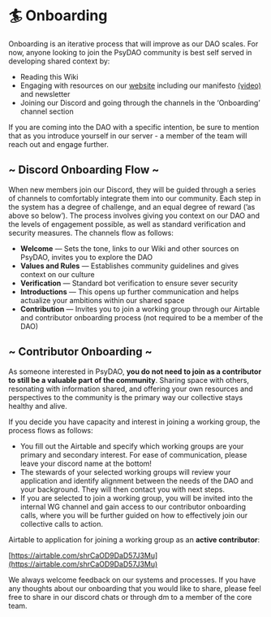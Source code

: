 # 🏄 Onboarding

Onboarding is an iterative process that will improve as our DAO scales. For now, anyone looking to join the PsyDAO community is best self served in developing shared context by:

- Reading this Wiki
- Engaging with resources on our [website](https://psydao.io/) including our manifesto [(video)](https://www.youtube.com/watch?v=OFIO5LJ8sP8) and newsletter
- Joining our Discord and going through the channels in the ‘Onboarding’ channel section

If you are coming into the DAO with a specific intention, be sure to mention that as you introduce yourself in our server - a member of the team will reach out and engage further.

## ~ Discord Onboarding Flow ~

When new members join our Discord, they will be guided through a series of channels to comfortably integrate them into our community. Each step in the system has a degree of challenge, and an equal degree of reward (’as above so below’). The process involves giving you context on our DAO and the levels of engagement possible, as well as standard verification and security measures. The channels flow as follows:

- **Welcome** — Sets the tone, links to our Wiki and other sources on PsyDAO, invites you to explore the DAO
- **Values and Rules** — Establishes community guidelines and gives context on our culture
- **Verification** — Standard bot verification to ensure sever security
- **Introductions** — This opens up further communication and helps actualize your ambitions within our shared space
- **Contribution** — Invites you to join a working group through our Airtable and contributor onboarding process (not required to be a member of the DAO)

## ~ Contributor Onboarding ~

As someone interested in PsyDAO, **you do not need to join as a contributor to still be a valuable part of the community**. Sharing space with others, resonating with information shared, and offering your own resources and perspectives to the community is the primary way our collective stays healthy and alive.

If you decide you have capacity and interest in joining a working group, the process flows as follows:

- You fill out the Airtable and specify which working groups are your primary and secondary interest. For ease of communication, please leave your discord name at the bottom!
- The stewards of your selected working groups will review your application and identify alignment between the needs of the DAO and your background. They will then contact you with next steps.
- If you are selected to join a working group, you will be invited into the internal WG channel and gain access to our contributor onboarding calls, where you will be further guided on how to effectively join our collective calls to action.

Airtable to application for joining a working group as an **active contributor**:

[https://airtable.com/shrCaOD9DaD57J3Mu](https://airtable.com/shrCaOD9DaD57J3Mu)

We always welcome feedback on our systems and processes. If you have any thoughts about our onboarding that you would like to share, please feel free to share in our discord chats or through dm to a member of the core team.